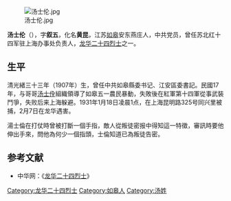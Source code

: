 [[File:汤士伦.jpg|thumb]]

'''汤士伦'''（{{bd|1907年||1931年|2月7日}}），字'''叙五'''，化名'''黄昆'''，江苏[[如皋|如皋]]安东燕庄人，中共党员，曾任苏北红十四军驻上海办事处负责人，[[龙华二十四烈士|龙华二十四烈士]]之一。

==生平==
清光緒三十三年（1907年）生，曾任中共如皋縣委书记、江安區委書記。民國17年，与哥哥[[汤士佺|汤士佺]]組織領導了如皋五一農民暴動，失敗後在紅軍第十四軍從事武裝鬥爭，失败后来上海躲避。1931年1月18日凌晨1点，在上海昆明路325号同兴里被捕，2月7日在龙华遇害。

湯士倫在打仗時曾被打斷一個手指，敵人從叛徒密报中得知這一特徵，審訊時要他伸出手來，問他為何少一個指頭，士倫知道已為叛徒告密。

==参考文献==
*中华网：《[http://xl1999.blog.china.com/201103/7886016.html 龙华二十四烈士]{{dead link|date=2018年3月 |bot=InternetArchiveBot |fix-attempted=yes }}》

{{龙华二十四烈士}}
{{Authority control}}
{{DEFAULTSORT:T}}
[[Category:龙华二十四烈士|Category:龙华二十四烈士]]
[[Category:如皋人|Category:如皋人]]
[[Category:汤姓|Category:汤姓]]